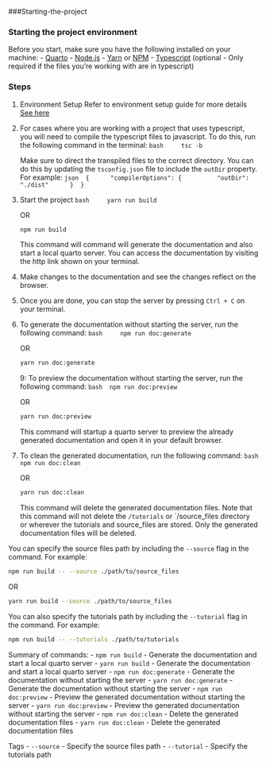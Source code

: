 ###Starting-the-project

### Starting the project environment

Before you start, make sure you have the following installed on your machine:
- [Quarto](https://quarto.org/docs/get-started/index.html)
- [Node.js](https://nodejs.org/en/download/)
- [Yarn](https://yarnpkg.com/getting-started/install) or [NPM](https://www.npmjs.com/get-npm)
- [Typescript](https://www.typescriptlang.org/download) (optional - Only required if the files you're working with are in typescript)


### Steps
1. Environment Setup
    Refer to environment setup guide for more details [See here](#environment-setup)

2. For cases where you are working with a project that uses typescript, you will need to compile the typescript files to javascript. To do this, run the following command in the terminal:
    ```bash
    tsc -b 
    ```
    
    Make sure to direct the transpiled files to the correct directory. You can do this by updating the `tsconfig.json` file to include the `outDir` property. For example:
    ```json
    {
        "compilerOptions": {
            "outDir": "./dist"
        }
    }
    ```

3. Start the project
    ```bash
    yarn run build
    ```

    OR 

    ```bash
    npm run build
    ```

    This command will command will generate the documentation and also start a local quarto server. You can access the documentation by visiting the http link shown on your terminal.

4. Make changes to the documentation and see the changes reflect on the browser.

5. Once you are done, you can stop the server by pressing `Ctrl + C` on your terminal.

6. To generate the documentation without starting the server, run the following command:
    ```bash
    npm run doc:generate
    ```

    OR

    ```bash
    yarn run doc:generate
    ```
9: To preview the documentation without starting the server, run the following command:
    ```bash
    npm run doc:preview
    ```

    OR

    ```bash
    yarn run doc:preview
    ```

    This command will startup a quarto server to preview the already generated documentation and open it in your default browser.

8. To clean the generated documentation, run the following command:
    ```bash
    npm run doc:clean
    ```

    OR

    ```bash
    yarn run doc:clean
    ```

    This command will delete the generated documentation files. Note that this command will not delete the `/tutorials` or `/source_files directory or wherever the tutorials and source_files are stored. Only the generated documentation files will be deleted.



You can specify the source files path by including the `--source` flag in the command. For example:
```bash
npm run build -- --source ./path/to/source_files
```

OR

```bash
yarn run build --source ./path/to/source_files
```

You can also specify the tutorials path by including the `--tutorial` flag in the command. For example:
```bash
npm run build -- --tutorials ./path/to/tutorials
```


Summary of commands:
- `npm run build` - Generate the documentation and start a local quarto server
- `yarn run build` - Generate the documentation and start a local quarto server
- `npm run doc:generate` - Generate the documentation without starting the server
- `yarn run doc:generate` - Generate the documentation without starting the server
- `npm run doc:preview` - Preview the generated documentation without starting the server
- `yarn run doc:preview` - Preview the generated documentation without starting the server
- `npm run doc:clean` - Delete the generated documentation files
- `yarn run doc:clean` - Delete the generated documentation files

Tags
- `--source` - Specify the source files path
- `--tutorial` - Specify the tutorials path

